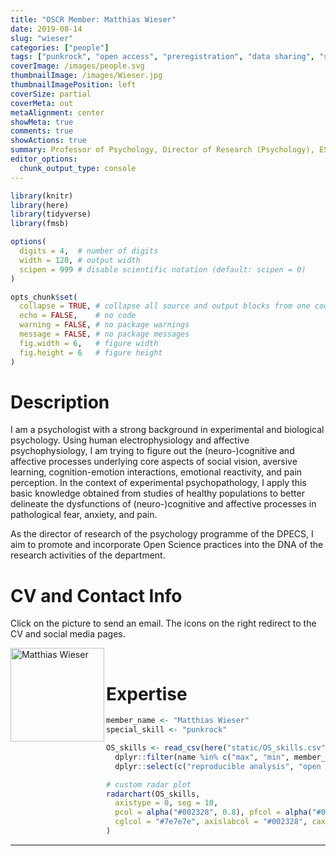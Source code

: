 ```yaml
---
title: "OSCR Member: Matthias Wieser"
date: 2019-08-14
slug: "wieser"
categories: ["people"]
tags: ["punkrock", "open access", "preregistration", "data sharing", "school-essb"] # top 3 categories + unique + school
coverImage: /images/people.svg
thumbnailImage: /images/Wieser.jpg
thumbnailImagePosition: left
coverSize: partial
coverMeta: out
metaAlignment: center
showMeta: true
comments: true
showActions: true
summary: Professor of Psychology, Director of Research (Psychology), ESSB  
editor_options: 
  chunk_output_type: console
---
```


```r

library(knitr)
library(here)
library(tidyverse)
library(fmsb)

options(
  digits = 4,  # number of digits
  width = 120, # output width
  scipen = 999 # disable scientific notation (default: scipen = 0)
)

opts_chunk$set(
  collapse = TRUE, # collapse all source and output blocks from one code chunk into a single block
  echo = FALSE,    # no code
  warning = FALSE, # no package warnings
  message = FALSE, # no package messages
  fig.width = 6,   # figure width
  fig.height = 6   # figure height
)

```

# Description

I am a psychologist with a strong background in experimental and biological psychology. Using human electrophysiology and affective psychophysiology, I am trying to figure out the (neuro-)cognitive and affective processes underlying core aspects of social vision, aversive learning, cognition-emotion interactions, emotional reactivity, and pain perception. In the context of experimental psychopathology, I apply this basic knowledge obtained from studies of healthy populations to better delineate the dysfunctions of (neuro-)cognitive and affective processes in pathological fear, anxiety, and pain. 

As the director of research of the psychology programme of the DPECS, I aim to promote and incorporate Open Science practices into the DNA of the research activities of the department.

# CV and Contact Info

Click on the picture to send an email. The icons on the right redirect to the CV and social media pages.

<!-- EMAIL -->
<p>
  <a href="mailto:wieser@essb.eur.nl">
  <img border="0" alt="Matthias Wieser" src="/images/Wieser.jpg" width="150" height="150" align="left">
  </a>
</p>

<!-- CV -->
<p align="center">
  <a href="https://www.eur.nl/people/matthias-wieser" class="fa fa-file fa-2x" style="color:#00B969;">
  </a>
</p>

<!-- TWITTER -->
<p align="center">
  <a href="https://twitter.com/theweezer76" class="fa fa-twitter fa-2x">
  </a>
</p>

<!-- ORCID -->
<p align="center">
  <a href="https://orcid.org/0000-0002-0429-1541" class="ai ai-orcid fa-2x" style="color:#000000;">
  </a>
</p>

<BR>

# Expertise

```r

member_name <- "Matthias Wieser"
special_skill <- "punkrock"

OS_skills <- read_csv(here("static/OS_skills.csv")) %>%
  dplyr::filter(name %in% c("max", "min", member_name)) %>%
  dplyr::select(c("reproducible analysis", "open source software", "data sharing", "data management", all_of(special_skill), "open access", "preregistration"))

# custom radar plot
radarchart(OS_skills,
  axistype = 0, seg = 10,
  pcol = alpha("#002328", 0.8), pfcol = alpha("#00B969", 0.6), plwd = 4, centerzero = TRUE, # polygon
  cglcol = "#7e7e7e", axislabcol = "#002328", caxislabels = seq(0, 10, 2), cglwd = 0.8 # grid
)

```

***


